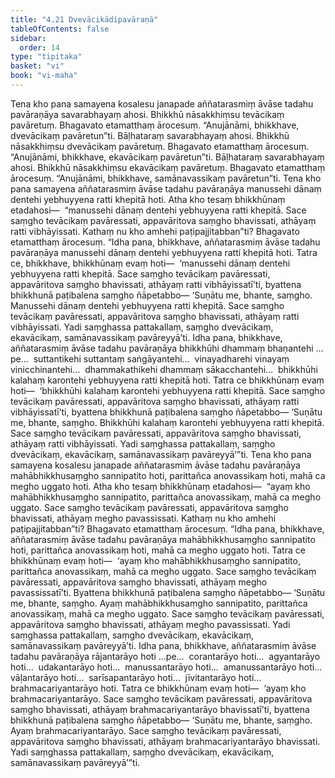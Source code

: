 ```yaml
---
title: "4.21 Dvevācikādipavāraṇā"
tableOfContents: false
sidebar:
  order: 14
type: "tipitaka"
basket: "vi"
book: "vi-maha"
---
```



<DynamicBreadcrumb />

<Division number="234" book="vi-maha">

<Paragraph number="1075" book="vi-maha">
Tena kho pana samayena kosalesu janapade aññatarasmiṃ āvāse tadahu pavāraṇāya savarabhayaṃ ahosi. Bhikkhū nāsakkhiṃsu tevācikaṃ pavāretuṃ. Bhagavato etamatthaṃ ārocesuṃ. “Anujānāmi, bhikkhave, dvevācikaṃ pavāretun”ti.
</Paragraph>

<Paragraph number="1076" book="vi-maha">
Bāḷhataraṃ savarabhayaṃ ahosi. Bhikkhū nāsakkhiṃsu dvevācikaṃ pavāretuṃ. Bhagavato etamatthaṃ ārocesuṃ. “Anujānāmi, bhikkhave, ekavācikaṃ pavāretun”ti.
</Paragraph>

<Paragraph number="1077" book="vi-maha">
Bāḷhataraṃ savarabhayaṃ ahosi. Bhikkhū nāsakkhiṃsu ekavācikaṃ pavāretuṃ. Bhagavato etamatthaṃ ārocesuṃ. “Anujānāmi, bhikkhave, samānavassikaṃ pavāretun”ti.
</Paragraph>

<Paragraph number="1078" book="vi-maha">
Tena kho pana samayena aññatarasmiṃ āvāse tadahu pavāraṇāya manussehi dānaṃ dentehi yebhuyyena ratti khepitā hoti. Atha kho tesaṃ bhikkhūnaṃ etadahosi—  “manussehi dānaṃ dentehi yebhuyyena ratti khepitā. Sace saṃgho tevācikaṃ pavāressati, appavāritova saṃgho bhavissati, athāyaṃ ratti vibhāyissati. Kathaṃ nu kho amhehi paṭipajjitabban”ti? Bhagavato etamatthaṃ ārocesuṃ.
</Paragraph>

<Paragraph number="1079" book="vi-maha">
“Idha pana, bhikkhave, aññatarasmiṃ āvāse tadahu pavāraṇāya manussehi dānaṃ dentehi yebhuyyena ratti khepitā hoti. Tatra ce, bhikkhave, bhikkhūnaṃ evaṃ hoti—  ‘manussehi dānaṃ dentehi yebhuyyena ratti khepitā. Sace saṃgho tevācikaṃ pavāressati, appavāritova saṃgho bhavissati, athāyaṃ ratti vibhāyissatī’ti, byattena bhikkhunā paṭibalena saṃgho ñāpetabbo—
</Paragraph>

<Paragraph number="1080" book="vi-maha">
‘Suṇātu me, bhante, saṃgho. Manussehi dānaṃ dentehi yebhuyyena ratti khepitā. Sace saṃgho tevācikaṃ pavāressati, appavāritova saṃgho bhavissati, athāyaṃ ratti vibhāyissati. Yadi saṃghassa pattakallaṃ, saṃgho dvevācikaṃ, ekavācikaṃ, samānavassikaṃ pavāreyyā’ti.
</Paragraph>

<Paragraph number="1081" book="vi-maha">
Idha pana, bhikkhave, aññatarasmiṃ āvāse tadahu pavāraṇāya bhikkhūhi dhammaṃ bhaṇantehi …pe…  suttantikehi suttantaṃ saṅgāyantehi…  vinayadharehi vinayaṃ vinicchinantehi…  dhammakathikehi dhammaṃ sākacchantehi…  bhikkhūhi kalahaṃ karontehi yebhuyyena ratti khepitā hoti. Tatra ce bhikkhūnaṃ evaṃ hoti—  ‘bhikkhūhi kalahaṃ karontehi yebhuyyena ratti khepitā. Sace saṃgho tevācikaṃ pavāressati, appavāritova saṃgho bhavissati, athāyaṃ ratti vibhāyissatī’ti, byattena bhikkhunā paṭibalena saṃgho ñāpetabbo—
</Paragraph>

<Paragraph number="1082" book="vi-maha">
‘Suṇātu me, bhante, saṃgho. Bhikkhūhi kalahaṃ karontehi yebhuyyena ratti khepitā. Sace saṃgho tevācikaṃ pavāressati, appavāritova saṃgho bhavissati, athāyaṃ ratti vibhāyissati. Yadi saṃghassa pattakallaṃ, saṃgho dvevācikaṃ, ekavācikaṃ, samānavassikaṃ pavāreyyā’”ti.
</Paragraph>

<Paragraph number="1083" book="vi-maha">
Tena kho pana samayena kosalesu janapade aññatarasmiṃ āvāse tadahu pavāraṇāya mahābhikkhusaṃgho sannipatito hoti, parittañca anovassikaṃ hoti, mahā ca megho uggato hoti. Atha kho tesaṃ bhikkhūnaṃ etadahosi—  “ayaṃ kho mahābhikkhusaṃgho sannipatito, parittañca anovassikaṃ, mahā ca megho uggato. Sace saṃgho tevācikaṃ pavāressati, appavāritova saṃgho bhavissati, athāyaṃ megho pavassissati. Kathaṃ nu kho amhehi paṭipajjitabban”ti? Bhagavato etamatthaṃ ārocesuṃ.
</Paragraph>

<Paragraph number="1084" book="vi-maha">
“Idha pana, bhikkhave, aññatarasmiṃ āvāse tadahu pavāraṇāya mahābhikkhusaṃgho sannipatito hoti, parittañca anovassikaṃ hoti, mahā ca megho uggato hoti. Tatra ce bhikkhūnaṃ evaṃ hoti—  ‘ayaṃ kho mahābhikkhusaṃgho sannipatito, parittañca anovassikaṃ, mahā ca megho uggato. Sace saṃgho tevācikaṃ pavāressati, appavāritova saṃgho bhavissati, athāyaṃ megho pavassissatī’ti. Byattena bhikkhunā paṭibalena saṃgho ñāpetabbo—
</Paragraph>

<Paragraph number="1085" book="vi-maha">
‘Suṇātu me, bhante, saṃgho. Ayaṃ mahābhikkhusaṃgho sannipatito, parittañca anovassikaṃ, mahā ca megho uggato. Sace saṃgho tevācikaṃ pavāressati, appavāritova saṃgho bhavissati, athāyaṃ megho pavassissati. Yadi saṃghassa pattakallaṃ, saṃgho dvevācikaṃ, ekavācikaṃ, samānavassikaṃ pavāreyyā’ti.
</Paragraph>

<Paragraph number="1086" book="vi-maha">
Idha pana, bhikkhave, aññatarasmiṃ āvāse tadahu pavāraṇāya rājantarāyo hoti …pe…  corantarāyo hoti…  agyantarāyo hoti…  udakantarāyo hoti…  manussantarāyo hoti…  amanussantarāyo hoti…  vāḷantarāyo hoti…  sarīsapantarāyo hoti…  jīvitantarāyo hoti…  brahmacariyantarāyo hoti. Tatra ce bhikkhūnaṃ evaṃ hoti—  ‘ayaṃ kho brahmacariyantarāyo. Sace saṃgho tevācikaṃ pavāressati, appavāritova saṃgho bhavissati, athāyaṃ brahmacariyantarāyo bhavissatī’ti, byattena bhikkhunā paṭibalena saṃgho ñāpetabbo—
</Paragraph>

<Paragraph number="1087" book="vi-maha">
‘Suṇātu me, bhante, saṃgho. Ayaṃ brahmacariyantarāyo. Sace saṃgho tevācikaṃ pavāressati, appavāritova saṃgho bhavissati, athāyaṃ brahmacariyantarāyo bhavissati. Yadi saṃghassa pattakallaṃ, saṃgho dvevācikaṃ, ekavācikaṃ, samānavassikaṃ pavāreyyā’”ti.
</Paragraph>
</Division>